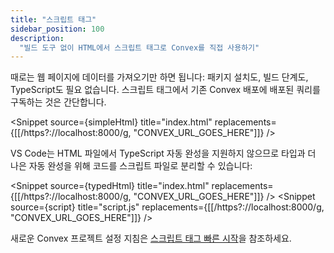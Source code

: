 ```yaml
---
title: "스크립트 태그"
sidebar_position: 100
description:
  "빌드 도구 없이 HTML에서 스크립트 태그로 Convex를 직접 사용하기"
---
```


때로는 웹 페이지에 데이터를 가져오기만 하면 됩니다: 패키지 설치도, 빌드 단계도, TypeScript도 필요 없습니다. 스크립트 태그에서 기존 Convex 배포에 배포된 쿼리를 구독하는 것은 간단합니다.


<Snippet
  source={simpleHtml}
  title="index.html"
  replacements={[[/https?:\/\/localhost:8000/g, "CONVEX_URL_GOES_HERE"]]}
/>

VS Code는 HTML 파일에서 TypeScript 자동 완성을 지원하지 않으므로 타입과 더 나은 자동 완성을 위해 코드를 스크립트 파일로 분리할 수 있습니다:

<Snippet
  source={typedHtml}
  title="index.html"
  replacements={[[/https?:\/\/localhost:8000/g, "CONVEX_URL_GOES_HERE"]]}
/>
<Snippet
  source={script}
  title="script.js"
  replacements={[[/https?:\/\/localhost:8000/g, "CONVEX_URL_GOES_HERE"]]}
/>

새로운 Convex 프로젝트 설정 지침은 [스크립트 태그 빠른 시작](/quickstart/script-tag.mdx)을 참조하세요.
